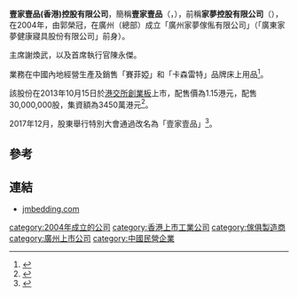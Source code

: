 '''壹家壹品(香港)控股有限公司'''，簡稱'''壹家壹品'''（{{lang-en|EJE (Hong Kong) Holdings Limited}}，{{hkex|8101}}），前稱'''家夢控股有限公司'''（{{lang|en|JIA MENG HOLDINGS LIMITED}}），在2004年，由郭榮冠，在廣州（總部）成立「廣州家夢傢俬有限公司」（「廣東家夢健康寢具股份有限公司」前身）。

主席謝煥武，以及首席執行官陳永傑。

業務在中國內地經營生產及銷售「賽菲婭」和「卡森雷特」品牌床上用品<ref>{{Cite web |url=http://www.jmbedding.com/about.asp |title=家夢控股有限公司簡介 |access-date=2013-09-30 |archive-url=https://web.archive.org/web/20130523001122/http://www.jmbedding.com/about.asp |archive-date=2013-05-23 |dead-url=yes }}</ref>。

該股份在2013年10月15日於[[港交所|港交所]][[香港創業板|創業板]]上市，配售價為1.15港元，配售30,000,000股，集資額為3450萬港元<ref>{{Cite web |url=http://www.hkexnews.hk/listedco/listconews/GEM/2013/0930/GLN20130930048_C.pdf |title=家夢控股有限公司招股資料 |accessdate=2013-09-30 |archive-date=2014-01-17 |archive-url=https://web.archive.org/web/20140117000831/http://www.hkexnews.hk/listedco/listconews/GEM/2013/0930/GLN20130930048_C.pdf |dead-url=no }}</ref>。 

2017年12月，股東舉行特別大會通過改名為「壹家壹品」<ref>{{Cite web|title=家夢控股股東會通過改名為壹家壹品 - 財金新聞 - 新城財經台財經網|url=http://www.metroradio.com.hk/news/default.aspx?NewsId=20171227215706|access-date=2021-06-18|work=www.metroradio.com.hk|archive-date=2021-06-28|archive-url=https://web.archive.org/web/20210628083310/http://www.metroradio.com.hk/news/default.aspx?NewsId=20171227215706|dead-url=no}}</ref>。

==參考==
{{reflist}}

==連結==
*[https://web.archive.org/web/20130929042637/http://www.jmbedding.com/ jmbedding.com]

[[category:2004年成立的公司|category:2004年成立的公司]]
[[category:香港上市工業公司|category:香港上市工業公司]]
[[category:傢俱製造商|category:傢俱製造商]]
[[category:廣州上市公司|category:廣州上市公司]]
[[category:中國民營企業|category:中國民營企業]]